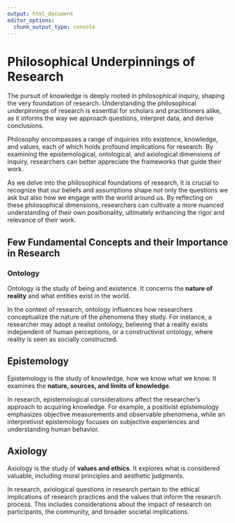 ```yaml
---
output: html_document
editor_options: 
  chunk_output_type: console
---
```

# Philosophical Underpinnings of Research

The pursuit of knowledge is deeply rooted in philosophical inquiry, shaping the very foundation of research. Understanding the philosophical underpinnings of research is essential for scholars and practitioners alike, as it informs the way we approach questions, interpret data, and derive conclusions. 

Philosophy encompasses a range of inquiries into existence, knowledge, and values, each of which holds profound implications for research. By examining the epistemological, ontological, and axiological dimensions of inquiry, researchers can better appreciate the frameworks that guide their work. 

As we delve into the philosophical foundations of research, it is crucial to recognize that our beliefs and assumptions shape not only the questions we ask but also how we engage with the world around us. By reflecting on these philosophical dimensions, researchers can cultivate a more nuanced understanding of their own positionality, ultimately enhancing the rigor and relevance of their work.

## Few Fundamental Concepts and their Importance in Research

### Ontology

Ontology is the study of being and existence. It concerns the **nature of reality** and what entities exist in the world.

In the context of research, ontology influences how researchers conceptualize the nature of the phenomena they study. For instance, a researcher may adopt a realist ontology, believing that a reality exists independent of human perceptions, or a constructivist ontology, where reality is seen as socially constructed.

## Epistemology

Epistemology is the study of knowledge, how we know what we know. It examines the **nature, sources, and limits of knowledge**.

In research, epistemological considerations affect the researcher's approach to acquiring knowledge. For example, a positivist epistemology emphasizes objective measurements and observable phenomena, while an interpretivist epistemology focuses on subjective experiences and understanding human behavior.

## Axiology

Axiology is the study of **values and ethics**. It explores what is considered valuable, including moral principles and aesthetic judgments.

In research, axiological questions in research pertain to the ethical implications of research practices and the values that inform the research process. This includes considerations about the impact of research on participants, the community, and broader societal implications.

